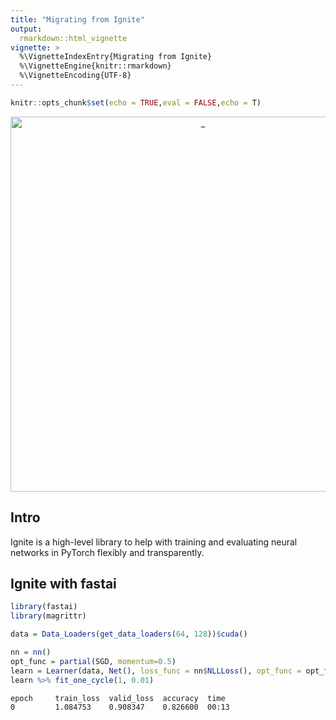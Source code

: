 ---
title: "Migrating from Ignite"
output:
  rmarkdown::html_vignette
vignette: >
  %\VignetteIndexEntry{Migrating from Ignite}
  %\VignetteEngine{knitr::rmarkdown}
  %\VignetteEncoding{UTF-8}
---

```{r setup, include=FALSE}
knitr::opts_chunk$set(echo = TRUE,eval = FALSE,echo = T)
```


<center>

<img src="images/ignite.jpg" alt="_" style="width: 600px;"/>

</center>


## Intro

Ignite is a high-level library to help with training and evaluating neural networks in PyTorch flexibly and transparently.

## Ignite with fastai

```{r}
library(fastai)
library(magrittr)

data = Data_Loaders(get_data_loaders(64, 128))$cuda()

nn = nn()
opt_func = partial(SGD, momentum=0.5)
learn = Learner(data, Net(), loss_func = nn$NLLLoss(), opt_func = opt_func, metrics = accuracy)
learn %>% fit_one_cycle(1, 0.01)
```

```
epoch     train_loss  valid_loss  accuracy  time    
0         1.084753    0.908347    0.826600  00:13  
```



